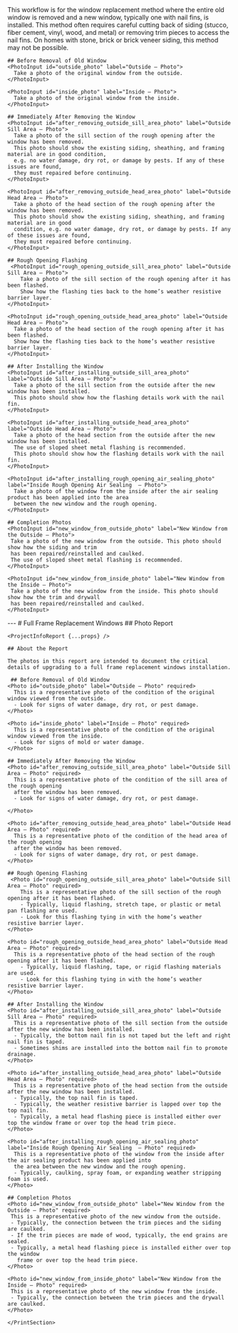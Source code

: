 <Tabs>
  <Tab eventKey="installation" title="Installation">
    This workflow is for the window replacement method where the entire old window is removed and a new window, 
    typically one with nail fins, is installed. This method often requires careful cutting back of siding (stucco, 
    fiber cement, vinyl, wood, and metal) or removing trim pieces to access the nail fins. On homes with stone, 
    brick or brick veneer siding, this method may not be possible.
  
    
    ## Before Removal of Old Window
    <PhotoInput id="outside_photo" label="Outside – Photo">
      Take a photo of the original window from the outside.
    </PhotoInput>

    <PhotoInput id="inside_photo" label="Inside – Photo">
      Take a photo of the original window from the inside.
    </PhotoInput>

    ## Immediately After Removing the Window 
    <PhotoInput id="after_removing_outside_sill_area_photo" label="Outside Sill Area – Photo">
      Take a photo of the sill section of the rough opening after the window has been removed. 
      This photo should show the existing siding, sheathing, and framing material are in good condition, 
      e.g. no water damage, dry rot, or damage by pests. If any of these issues are found, 
      they must repaired before continuing.
    </PhotoInput>

    <PhotoInput id="after_removing_outside_head_area_photo" label="Outside Head Area – Photo">
      Take a photo of the head section of the rough opening after the window has been removed. 
      This photo should show the existing siding, sheathing, and framing material are in good 
      condition, e.g. no water damage, dry rot, or damage by pests. If any of these issues are found, 
      they must repaired before continuing.
    </PhotoInput>

    ## Rough Opening Flashing
     <PhotoInput id="rough_opening_outside_sill_area_photo" label="Outside Sill Area – Photo">
        Take a photo of the sill section of the rough opening after it has been flashed. 
        Show how the flashing ties back to the home’s weather resistive barrier layer.
    </PhotoInput>

    <PhotoInput id="rough_opening_outside_head_area_photo" label="Outside Head Area – Photo">
      Take a photo of the head section of the rough opening after it has been flashed.
      Show how the flashing ties back to the home’s weather resistive barrier layer.
    </PhotoInput>

    ## After Installing the Window 
    <PhotoInput id="after_installing_outside_sill_area_photo" label="Outside Sill Area – Photo">
      Take a photo of the sill section from the outside after the new window has been installed.
      This photo should show how the flashing details work with the nail fin.
    </PhotoInput>

    <PhotoInput id="after_installing_outside_head_area_photo" label="Outside Head Area – Photo">
      Take a photo of the head section from the outside after the new window has been installed. 
      The use of sloped sheet metal flashing is recommended.
      This photo should show how the flashing details work with the nail fin.
    </PhotoInput>

    <PhotoInput id="after_installing_rough_opening_air_sealing_photo" label="Inside Rough Opening Air Sealing  – Photo">
      Take a photo of the window from the inside after the air sealing product has been applied into the area 
      between the new window and the rough opening.
    </PhotoInput>

    ## Completion Photos 
    <PhotoInput id="new_window_from_outside_photo" label="New Window from the Outside – Photo">
     Take a photo of the new window from the outside. This photo should show how the siding and trim 
     has been repaired/reinstalled and caulked. 
     The use of sloped sheet metal flashing is recommended.
    </PhotoInput>

    <PhotoInput id="new_window_from_inside_photo" label="New Window from the Inside – Photo">
     Take a photo of the new window from the inside. This photo should show how the trim and drywall 
     has been repaired/reinstalled and caulked.
    </PhotoInput>
    
  </Tab>
  <Tab eventKey="report" title="Report">
    <PrintSection label="Print Report">
    ---
    # Full Frame Replacement Windows
    ## Photo Report

    <ProjectInfoReport {...props} />

    ## About the Report
    
    The photos in this report are intended to document the critical details of upgrading to a full frame replacement windows installation.
   
     ## Before Removal of Old Window
    <Photo id="outside_photo" label="Outside – Photo" required>
      This is a representative photo of the condition of the original window viewed from the outside. 
      - Look for signs of water damage, dry rot, or pest damage.
    </Photo>

    <Photo id="inside_photo" label="Inside – Photo" required>
      This is a representative photo of the condition of the original window viewed from the inside. 
      - Look for signs of mold or water damage.
    </Photo>

    ## Immediately After Removing the Window 
    <Photo id="after_removing_outside_sill_area_photo" label="Outside Sill Area – Photo" required>
      This is a representative photo of the condition of the sill area of the rough opening 
      after the window has been removed.
      - Look for signs of water damage, dry rot, or pest damage.

    </Photo>

    <Photo id="after_removing_outside_head_area_photo" label="Outside Head Area – Photo" required>
      This is a representative photo of the condition of the head area of the rough opening 
      after the window has been removed.
      - Look for signs of water damage, dry rot, or pest damage.
    </Photo>

    ## Rough Opening Flashing
     <Photo id="rough_opening_outside_sill_area_photo" label="Outside Sill Area – Photo" required>
        This is a representative photo of the sill section of the rough opening after it has been flashed.
        - Typically, liquid flashing, stretch tape, or plastic or metal pan flashing are used. 
        - Look for this flashing tying in with the home’s weather resistive barrier layer.
    </Photo>

    <Photo id="rough_opening_outside_head_area_photo" label="Outside Head Area – Photo" required>
      This is a representative photo of the head section of the rough opening after it has been flashed.
        - Typically, liquid flashing, tape, or rigid flashing materials are used. 
        - Look for this flashing tying in with the home’s weather resistive barrier layer.
    </Photo>

    ## After Installing the Window 
    <Photo id="after_installing_outside_sill_area_photo" label="Outside Sill Area – Photo" required>
      This is a representative photo of the sill section from the outside after the new window has been installed.
      - Typically, the bottom nail fin is not taped but the left and right nail fin is taped.
      - Sometimes shims are installed into the bottom nail fin to promote drainage.
    </Photo>

    <Photo id="after_installing_outside_head_area_photo" label="Outside Head Area – Photo" required>
      This is a representative photo of the head section from the outside after the new window has been installed.
      - Typically, the top nail fin is taped.
      - Typically, the weather resistive barrier is lapped over top the top nail fin.
      - Typically, a metal head flashing piece is installed either over top the window frame or over top the head trim piece.
    </Photo>

    <Photo id="after_installing_rough_opening_air_sealing_photo" label="Inside Rough Opening Air Sealing  – Photo" required>
      This is a representative photo of the window from the inside after the air sealing product has been applied into 
      the area between the new window and the rough opening.
      - Typically, caulking, spray foam, or expanding weather stripping foam is used.
    </Photo>

    ## Completion Photos 
    <Photo id="new_window_from_outside_photo" label="New Window from the Outside – Photo" required>
     This is a representative photo of the new window from the outside.
     - Typically, the connection between the trim pieces and the siding are caulked. 
     - If the trim pieces are made of wood, typically, the end grains are sealed.
     - Typically, a metal head flashing piece is installed either over top the window 
       frame or over top the head trim piece.
    </Photo>

    <Photo id="new_window_from_inside_photo" label="New Window from the Inside – Photo" required>
     This is a representative photo of the new window from the inside.
     - Typically, the connection between the trim pieces and the drywall are caulked. 
    </Photo>

    </PrintSection>
  </Tab>
</Tabs>
